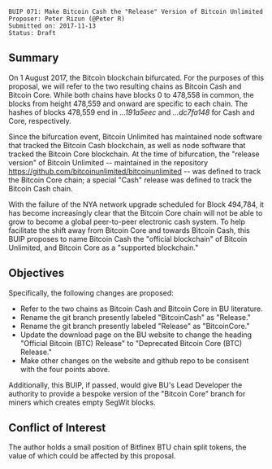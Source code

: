 <pre>
BUIP 071: Make Bitcoin Cash the "Release" Version of Bitcoin Unlimited
Proposer: Peter Rizun (@Peter R)
Submitted on: 2017-11-13
Status: Draft
</pre>

==Summary==

On 1 August 2017, the Bitcoin blockchain bifurcated. For the purposes of this proposal, we will refer to the two resulting chains as Bitcoin Cash and Bitcoin Core. While both chains have blocks 0 to 478,558 in common, the blocks from height 478,559 and onward are specific to each chain. The hashes of blocks 478,559 end in ''...191a5eec'' and ''...dc7fa148'' for Cash and Core, respectively.

Since the bifurcation event, Bitcoin Unlimited has maintained node software that tracked the Bitcoin Cash blockchain, as well as node software that tracked the Bitcoin Core blockchain. At the time of bifurcation, the "release version" of Bitcoin Unlimited -- maintained in the repository https://github.com/bitcoinunlimited/bitcoinunlimited -- was defined to track the Bitcoin Core chain; a special "Cash" release was defined to track the Bitcoin Cash chain.

With the failure of the NYA network upgrade scheduled for Block 494,784, it has become increasingly clear that the Bitcoin Core chain will not be able to grow to become a global peer-to-peer electronic cash system. To help facilitate the shift away from Bitcoin Core and towards Bitcoin Cash, this BUIP proposes to name Bitcoin Cash the "official blockchain" of Bitcoin Unlimited, and Bitcoin Core as a "supported blockchain."

== Objectives ==

Specifically, the following changes are proposed:

* Refer to the two chains as Bitcoin Cash and Bitcoin Core in BU literature.
* Rename the git branch presently labeled "BitcoinCash" as "Release."
* Rename the git branch presently labeled "Release" as "BitcoinCore."
* Update the download page on the BU website to change the heading "Official Bitcoin (BTC) Release" to "Deprecated Bitcoin Core (BTC) Release."
* Make other changes on the website and github repo to be consisent with the four points above.

Additionally, this BUIP, if passed, would give BU's Lead Developer the authority to provide a bespoke version of the "Bitcoin Core" branch for miners which creates empty SegWit blocks.

==Conflict of Interest==

The author holds a small position of Bitfinex BTU chain split tokens, the value of which could be affected by this proposal.
